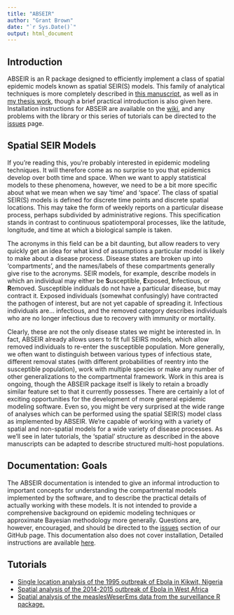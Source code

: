 ```yaml
---
title: "ABSEIR"
author: "Grant Brown"
date: "`r Sys.Date()`"
output: html_document
---
```

<!--
%\VignetteEngine{knitr::rmarkdown}
%\VignetteIndexEntry{ABSEIR}
%\VignetteEncoding{UTF-8}
-->

Introduction
----------------

ABSEIR is an R package designed to efficiently implement a class of spatial 
epidemic models known as spatial SEIR(S) models. This family of analytical 
techniques is more completely described in 
[this manuscript](https://github.com/grantbrown/EARNMC/blob/master/manuscript-preprint/r0Methods.pdf),
as well as in [my thesis work](http://ir.uiowa.edu/etd/1554), though a brief practical introduction
is also given here. Installation instructions for ABSEIR are available on the [wiki](https://github.com/grantbrown/ABSEIR/wiki/Installation), and any problems with the library or this series of tutorials can be directed to the [issues](https://github.com/grantbrown/ABSEIR/issues) page. 




Spatial SEIR Models
---------------------

If you're reading this, you're probably interested in epidemic modeling techniques.
It will therefore come as no surprise to you that epidemics develop
over both time and space. When we want to apply statistical models to these
phenomena, however, we need to be a bit more specific about what we mean when we
say 'time' and 'space'. The class of spatial SEIR(S) models is defined
for discrete time points and discrete spatial locations. This may take the form
of weekly reports on a particular disease process, perhaps subdivided by 
administrative regions. This specification stands in contrast to continuous spatiotemporal
processes, like the latitude, longitude, and time at which a biological sample is
taken. 

The acronyms in this field can be a bit daunting, but allow readers to very quickly get
an idea for what kind of assumptions a particular model is likely to make about a disease
process. Disease states are broken up into 'compartments', and the names/labels of these
compartments generally give rise to the acronyms. SEIR models, for example, describe models
in which an individual may either be **S**usceptible, **E**xposed, **I**nfectious, or **R**emoved. 
Susceptible indiduals do not have a particular disease, but may contract it. Exposed individuals
(somewhat confusingly) have contracted the pathogen of interest, but are not yet capable of 
spreading it. Infectious individuals are... infectious, and the removed category describes 
individuals who are no longer infectious due to recovery with immunity or mortality. 

Clearly, these are not the only disease states we might be interested in. In fact, ABSEIR
already allows users to fit full SEIRS models, which allow removed individuals to re-enter
the susceptible population. More generally, we often want to distinguish between various
types of infectious state, different removal states (with different probabilities of 
reentry into the susceptible population), work with multiple species or make any number
of other generalizations to the compartmental framework. Work in this area is ongoing, 
though the ABSEIR package itself is likely to retain a broadly similar feature set
to that it currently possesses. There are certainly a lot of exciting opportunities 
for the development of more general epidemic modeling software. Even so, you might be 
very surprised at the wide range of analyses which can be performed using the 
spatial SEIR(S) model class as implemented by ABSEIR. We're capable of working with
a variety of spatial and non-spatial models for a wide variety of disease processes. 
As we'll see in later tutorials, the 'spatial' structure as described in the above
manuscripts can be adapted to describe structured multi-host populations. 


Documentation: Goals
---------------------

The ABSEIR documentation is intended to give an informal introduction to important concepts
for understanding the compartmental models implemented by the software, and to describe
the practical details of actually working with these models. It is not intended to 
provide a comprehensive background on epidemic modeling techniques or approximate Bayesian
methodology more generally. Questions are, however, encouraged, and should be directed to the
[issues](https://github.com/grantbrown/ABSEIR/issues) section of our GitHub page.
This documentation also does not cover installation, Detailed instructions are available [here](https://github.com/grantbrown/ABSEIR/wiki/Installation).


Tutorials
------------

* [Single location analysis of the 1995 outbreak of Ebola in Kikwit, Nigeria](./Kikwit.html)
* [Spatial analysis of the 2014-2015 outbreak of Ebola in West Africa](WestAfrica.html)
* [Spatial analysis of the measlesWeserEms data from the surveillance R package.](Measles.html)


